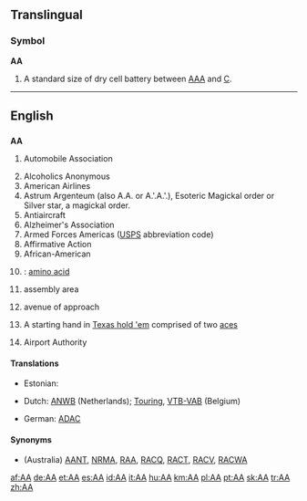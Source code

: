 ==Translingual==

===Symbol===
'''AA'''

# A standard size of dry cell battery between [[AAA]] and [[C]].

----

==English==

==={{initialism}}===
'''AA'''

# {{UK}} Automobile Association
# Alcoholics Anonymous
# American Airlines
# Astrum Argenteum (also A.A. or A.'.A.'.), Esoteric Magickal order or Silver star, a magickal order.
# Antiaircraft
# Alzheimer's Association
# Armed Forces Americas ([[USPS]] abbreviation code)
# Affirmative Action
# African-American
# {{chemistry}}: [[amino acid]]
# {{military}} assembly area
# {{military}} avenue of approach
# {{poker}} A starting hand in [[Texas hold 'em]] comprised of two [[ace]]s
# {{India}} Airport Authority

====Translations====

{{trans-top|Alcoholics Anonymous}}
{{trans-mid}}
{{trans-bottom}}

{{trans-top|American Airlines}}
{{trans-mid}}
{{trans-bottom}}

{{trans-top|Esoteric Magickal order Astrum Argenteum, or Silver star, a magickal order}}
{{trans-mid}}
{{trans-bottom}}

{{trans-top|Antiaircraft}}
* Estonian: {{t|et|õhutõrje}}
{{trans-mid}}
{{trans-bottom}}

{{trans-top|Alzheimer's Association}}
{{trans-mid}}
{{trans-bottom}}

{{trans-top|Armed Forces Americas}}
{{trans-mid}}
{{trans-bottom}}

{{trans-top|Affirmative Action}}
{{trans-mid}}
{{trans-bottom}}

{{trans-top|African-American}}
{{trans-mid}}
{{trans-bottom}}

{{checktrans-top}}
<!--This is supposed to be translations, where applicable, for the abbreviations, not the corresponding entity in another country-->
* Dutch: [[ANWB]] (Netherlands); [[Touring]], [[VTB-VAB]] (Belgium)
{{trans-mid}}
* German: [[ADAC]]
{{trans-bottom}}

====Synonyms====
* {{sense|Automobile Association}} (Australia) [[AANT]], [[NRMA]], [[RAA]], [[RACQ]], [[RACT]], [[RACV]], [[RACWA]]

[[af:AA]]
[[de:AA]]
[[et:AA]]
[[es:AA]]
[[id:AA]]
[[it:AA]]
[[hu:AA]]
[[km:AA]]
[[pl:AA]]
[[pt:AA]]
[[sk:AA]]
[[tr:AA]]
[[zh:AA]]